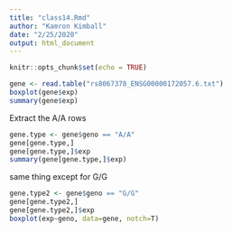 ```yaml
---
title: "class14.Rmd"
author: "Kamron Kimball"
date: "2/25/2020"
output: html_document
---
```


```r
knitr::opts_chunk$set(echo = TRUE)
```


```r
gene <- read.table("rs8067378_ENSG00000172057.6.txt")
boxplot(gene$exp)
summary(gene$exp)
```

Extract the A/A rows
```r
gene.type <- gene$geno == "A/A"
gene[gene.type,]
gene[gene.type,]$exp
summary(gene[gene.type,]$exp)
```

same thing except for G/G
```r
gene.type2 <- gene$geno == "G/G"
gene[gene.type2,]
gene[gene.type2,]$exp
boxplot(exp~geno, data=gene, notch=T)
```







